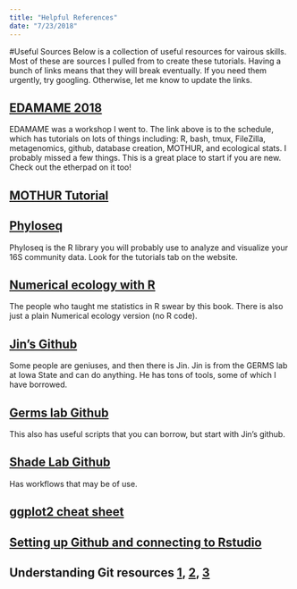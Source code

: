 ```yaml
---
title: "Helpful References"
date: "7/23/2018"
---
```


#Useful Sources
Below is a collection of useful resources for vairous skills. Most of these are sources I pulled from to create these tutorials. 
Having a bunch of links means that they will break eventually. If you need them urgently, try googling. Otherwise, let me know to update the links.

## [EDAMAME 2018](https://github.com/edamame-course/2018-Tutorials/wiki/Schedule-EDAMAME-2018#-sunday-24-june-2018)
EDAMAME was a workshop I went to. The link above is to the schedule, which has tutorials on lots of things including: R, bash, tmux, FileZilla, metagenomics, github, database creation, MOTHUR, and ecological stats. I probably missed a few things. This is a great place to start if you are new. Check out the etherpad on it too!

## [MOTHUR Tutorial](https://mothur.org/wiki/EDAMAME)

## [Phyloseq](https://joey711.github.io/phyloseq/)
Phyloseq is the R library you will probably use to analyze and visualize your 16S community data. Look for the tutorials tab on the website.

## [Numerical ecology with R](http://www.ievbras.ru/ecostat/Kiril/R/Biblio/R_eng/Numerical%20Ecology%20with%20R%20(use%20R).pdf)
The people who taught me statistics in R swear by this book. There is also just a plain Numerical ecology version (no R code).

## [Jin's Github](https://github.com/metajinomics)
Some people are geniuses, and then there is Jin. Jin is from the GERMS lab at Iowa State and can do anything. He has tons of tools, some of which I have borrowed.

## [Germs lab Github](https://github.com/germs-lab)
This also has useful scripts that you can borrow, but start with Jin's github.

## [Shade Lab Github](https://github.com/ShadeLab)
Has workflows that may be of use.

## [ggplot2 cheat sheet](https://www.rstudio.com/wp-content/uploads/2015/03/ggplot2-cheatsheet.pdf)

## [Setting up Github and connecting to Rstudio](https://resources.github.com/articles/github-and-rstudio/)

## Understanding Git resources [1](https://www.sbf5.com/~cduan/technical/git/), [2](http://gitolite.com/gcs.html#), [3](http://eagain.net/articles/git-for-computer-scientists/)
